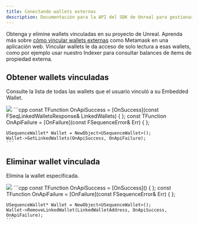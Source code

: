 ```yaml
---
title: Conectando wallets externas
description: Documentación para la API del SDK de Unreal para gestionar sesiones en la infraestructura de Sequence orientada a juegos web3.
---
```


Obtenga y elimine wallets vinculadas en su proyecto de Unreal. Aprenda más sobre [cómo vincular wallets externas](/solutions_old/wallets/embedded-wallet/link-wallets/integration-guide) como Metamask en una aplicación web.
Vincular wallets le da acceso de solo lectura a esas wallets, como por ejemplo usar nuestro Indexer para consultar balances de ítems de propiedad externa.

## Obtener wallets vinculadas
Consulte la lista de todas las wallets que el usuario vinculó a su Embedded Wallet.

<Tabs>
  <Tab title="Blueprint">
    <Frame>
      <img src="/images/unreal/get_linked_wallets.png" />
    </Frame>
  </Tab>

  <Tab title="C++">
    ```cpp
    const TFunction<void (FSeqLinkedWalletsResponse)> OnApiSuccess = [OnSuccess](const FSeqLinkedWalletsResponse& LinkedWallets) { };
    const TFunction<void (FSequenceError)> OnApiFailure = [OnFailure](const FSequenceError& Err) { };

    USequenceWallet* Wallet = NewObject<USequenceWallet>();
    Wallet->GetLinkedWallets(OnApiSuccess, OnApiFailure);
    ```
  </Tab>
</Tabs>

## Eliminar wallet vinculada
Elimina la wallet especificada.

<Tabs>
  <Tab title="Blueprint">
    <Frame>
      <img src="/images/unreal/remove_linked_wallets.png" />
    </Frame>
  </Tab>

  <Tab title="C++">
    ```cpp
    const TFunction<void()> OnApiSuccess = [OnSuccess]() { };
    const TFunction<void (FSequenceError)> OnApiFailure = [OnFailure](const FSequenceError& Err) { };

    USequenceWallet* Wallet = NewObject<USequenceWallet>();
    Wallet->RemoveLinkedWallet(LinkedWalletAddress, OnApiSuccess, OnApiFailure);
    ```
  </Tab>
</Tabs>
